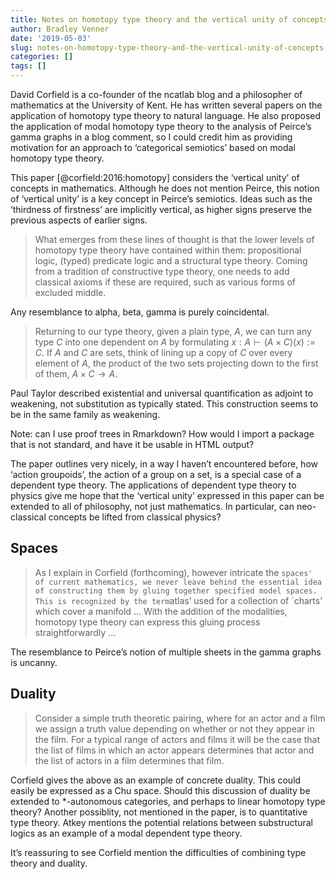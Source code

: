 ```yaml
---
title: Notes on homotopy type theory and the vertical unity of concepts in mathematics
author: Bradley Venner
date: '2019-05-03'
slug: notes-on-homotopy-type-theory-and-the-vertical-unity-of-concepts-in-mathematics
categories: []
tags: []
---
```


David Corfield is a co-founder of the ncatlab blog and a philosopher of mathematics at the University of Kent.  He has written several papers on the application of homotopy type theory to natural language.  He also proposed the application of modal homotopy type theory to the analysis of Peirce's gamma graphs in a blog comment, so I could credit him as providing motivation for an approach to 'categorical semiotics' based on modal homotopy type theory.  

This paper [@corfield:2016:homotopy] considers the 'vertical unity' of concepts in mathematics.  Although he does not mention Peirce, this notion of 'vertical unity' is a key concept in Peirce's semiotics.  Ideas such as the 'thirdness of firstness' are implicitly vertical, as higher signs preserve the previous aspects of earlier signs.

> What emerges from these lines of thought is that the lower levels of homotopy type theory have contained within them: propositional logic, (typed) predicate logic and a structural type theory. Coming from a tradition of constructive type theory, one needs to add classical axioms if these are required, such as various forms of excluded middle.

Any resemblance to alpha, beta, gamma is purely coincidental.

> Returning to our type theory, given a plain type, $A$, we can turn any type $C$ into one dependent on $A$ by formulating $x : A \vdash (A \times C)(x) := C$.  If $A$ and $C$ are sets, think of lining up a copy of $C$ over every element of $A$, the product of the two sets projecting down to the first of them, $A \times C \rightarrow A$.

Paul Taylor described existential and universal quantification as adjoint to weakening, not substitution as typically stated.  This construction seems to be in the same family as weakening.  

Note:  can I use proof trees in Rmarkdown?  How would I import a package that is not standard, and have it be usable in HTML output?

The paper outlines very nicely, in a way I haven't encountered before, how 'action groupoids', the action of a group on a set, is a special case of a dependent type theory.  The applications of dependent type theory to physics give me hope that the 'vertical unity' expressed in this paper can be extended to all of philosophy, not just mathematics.  In particular, can neo-classical concepts be lifted from classical physics?

## Spaces

> As I explain in Corfield (forthcoming), however intricate the `spaces' of current mathematics, we never leave behind the essential idea of constructing them by gluing together specified model spaces.  This is recognized by the term `atlas' used for a collection of `charts' which cover a manifold $\ldots$ With the addition of the modalities, homotopy type theory can express this gluing process straightforwardly $\ldots$

The resemblance to Peirce's notion of multiple sheets in the gamma graphs is uncanny.

## Duality

> Consider a simple truth theoretic pairing, where for an actor and
a film we assign a truth value depending on whether or not they appear in
the film. For a typical range of actors and films it will be the case that the
list of films in which an actor appears determines that actor and the list of
actors in a film determines that film.

Corfield gives the above as an example of concrete duality.  This could easily be expressed as a Chu space.  Should this discussion of duality be extended to *-autonomous categories, and perhaps to linear homotopy type theory?  Another possiblity, not mentioned in the paper, is to quantitative type theory.  Atkey mentions the potential relations between substructural logics as an example of a modal dependent type theory.

It's reassuring to see Corfield mention the difficulties of combining type theory and duality.
